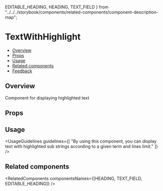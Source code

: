   EDITABLE_HEADING,
  HEADING,
  TEXT_FIELD
} from "../../../storybook/components/related-components/component-description-map";

<Meta of={TextWithHighlightStories} />

# TextWithHighlight

- [Overview](#overview)
- [Props](#props)
- [Usage](#usage)
- [Related components](#related-components)
- [Feedback](#feedback)

## Overview

Component for displaying highlighted text

<Canvas of={TextWithHighlightStories.Overview} />

## Props

<PropsTable />

## Usage

<UsageGuidelines
  guidelines={[
    "By using this component, you can display text with highlighted sub strings according to a given term and lines limit."
  ]}
/>

## Related components

<RelatedComponents componentsNames={[HEADING, TEXT_FIELD, EDITABLE_HEADING]} />
